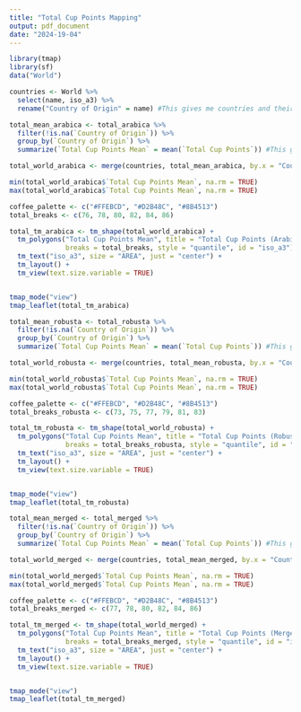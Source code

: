 ```yaml
---
title: "Total Cup Points Mapping"
output: pdf_document
date: "2024-19-04"
---
```


```r
library(tmap)
library(sf)
data("World")
```

```r
countries <- World %>%
  select(name, iso_a3) %>%
  rename("Country of Origin" = name) #This gives me countries and their locations on the world map

total_mean_arabica <- total_arabica %>%
  filter(!is.na(`Country of Origin`)) %>% 
  group_by(`Country of Origin`) %>%
  summarize(`Total Cup Points Mean` = mean(`Total Cup Points`)) #This gives me mean values for each country's total cup points reviews

total_world_arabica <- merge(countries, total_mean_arabica, by.x = "Country of Origin", by.y = "Country of Origin", all.x = TRUE) #This merges the mean values with countries so I can map them
```

```r
min(total_world_arabica$`Total Cup Points Mean`, na.rm = TRUE)
max(total_world_arabica$`Total Cup Points Mean`, na.rm = TRUE)

coffee_palette <- c("#FFEBCD", "#D2B48C", "#8B4513")
total_breaks <- c(76, 78, 80, 82, 84, 86)

total_tm_arabica <- tm_shape(total_world_arabica) +
  tm_polygons("Total Cup Points Mean", title = "Total Cup Points (Arabica)", palette = coffee_palette, 
              breaks = total_breaks, style = "quantile", id = "iso_a3") +
  tm_text("iso_a3", size = "AREA", just = "center") +
  tm_layout() +
  tm_view(text.size.variable = TRUE)


tmap_mode("view")
tmap_leaflet(total_tm_arabica)
```

```r
total_mean_robusta <- total_robusta %>%
  filter(!is.na(`Country of Origin`)) %>% 
  group_by(`Country of Origin`) %>%
  summarize(`Total Cup Points Mean` = mean(`Total Cup Points`)) #This gives me mean values for each country's total cup points reviews

total_world_robusta <- merge(countries, total_mean_robusta, by.x = "Country of Origin", by.y = "Country of Origin", all.x = TRUE) #This merges the mean values with countries so I can map them
```

```r
min(total_world_robusta$`Total Cup Points Mean`, na.rm = TRUE)
max(total_world_robusta$`Total Cup Points Mean`, na.rm = TRUE)

coffee_palette <- c("#FFEBCD", "#D2B48C", "#8B4513")
total_breaks_robusta <- c(73, 75, 77, 79, 81, 83)

total_tm_robusta <- tm_shape(total_world_robusta) +
  tm_polygons("Total Cup Points Mean", title = "Total Cup Points (Robusta)", palette = coffee_palette, 
              breaks = total_breaks_robusta, style = "quantile", id = "iso_a3") +
  tm_text("iso_a3", size = "AREA", just = "center") +
  tm_layout() +
  tm_view(text.size.variable = TRUE)


tmap_mode("view")
tmap_leaflet(total_tm_robusta)
```

```r
total_mean_merged <- total_merged %>%
  filter(!is.na(`Country of Origin`)) %>% 
  group_by(`Country of Origin`) %>%
  summarize(`Total Cup Points Mean` = mean(`Total Cup Points`)) #This gives me mean values for each country's total cup points reviews

total_world_merged <- merge(countries, total_mean_merged, by.x = "Country of Origin", by.y = "Country of Origin", all.x = TRUE) #This merges the mean values with countries so I can map them
```

```r
min(total_world_merged$`Total Cup Points Mean`, na.rm = TRUE)
max(total_world_merged$`Total Cup Points Mean`, na.rm = TRUE)

coffee_palette <- c("#FFEBCD", "#D2B48C", "#8B4513")
total_breaks_merged <- c(77, 78, 80, 82, 84, 86)

total_tm_merged <- tm_shape(total_world_merged) +
  tm_polygons("Total Cup Points Mean", title = "Total Cup Points (Merged)", palette = coffee_palette, 
              breaks = total_breaks_merged, style = "quantile", id = "iso_a3") +
  tm_text("iso_a3", size = "AREA", just = "center") +
  tm_layout() +
  tm_view(text.size.variable = TRUE)


tmap_mode("view")
tmap_leaflet(total_tm_merged)
```